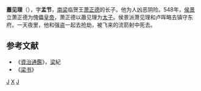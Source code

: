 '''蕭见理'''（{{bd|？||548年||catIdx=X}}），字'''孟节'''，[[南梁|南梁]]临贺王[[萧正德|萧正德]]的长子。他为人凶恶阴险。548年，[[侯景|侯景]]立萧正德为傀儡[[皇帝|皇帝]]，萧正德以蕭见理为[[太子|太子]]。侯景派萧见理和卢晖略去镇守东府。一天夜里，他和强盗一起去抢劫，被飞来的流箭射中死去。

==参考文献==
*《[[資治通鑑|資治通鑑]]》，[[南梁|梁]]紀
*《[[梁书|梁书]]》
  
[[Category:南梁太子|J]]
[[Category:南梁被杀害人物|X]]
[[Category:兰陵萧氏|J]]